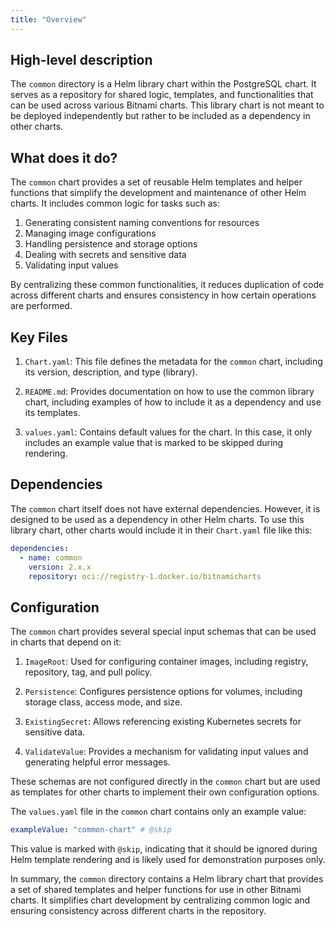 ```yaml
---
title: "Overview"
---
```


## High-level description
The `common` directory is a Helm library chart within the PostgreSQL chart. It serves as a repository for shared logic, templates, and functionalities that can be used across various Bitnami charts. This library chart is not meant to be deployed independently but rather to be included as a dependency in other charts.

## What does it do?
The `common` chart provides a set of reusable Helm templates and helper functions that simplify the development and maintenance of other Helm charts. It includes common logic for tasks such as:

1. Generating consistent naming conventions for resources
2. Managing image configurations
3. Handling persistence and storage options
4. Dealing with secrets and sensitive data
5. Validating input values

By centralizing these common functionalities, it reduces duplication of code across different charts and ensures consistency in how certain operations are performed.

## Key Files
1. `Chart.yaml`: This file defines the metadata for the `common` chart, including its version, description, and type (library).

2. `README.md`: Provides documentation on how to use the common library chart, including examples of how to include it as a dependency and use its templates.

3. `values.yaml`: Contains default values for the chart. In this case, it only includes an example value that is marked to be skipped during rendering.

## Dependencies
The `common` chart itself does not have external dependencies. However, it is designed to be used as a dependency in other Helm charts. To use this library chart, other charts would include it in their `Chart.yaml` file like this:

```yaml
dependencies:
  - name: common
    version: 2.x.x
    repository: oci://registry-1.docker.io/bitnamicharts
```

## Configuration
The `common` chart provides several special input schemas that can be used in charts that depend on it:

1. `ImageRoot`: Used for configuring container images, including registry, repository, tag, and pull policy.

2. `Persistence`: Configures persistence options for volumes, including storage class, access mode, and size.

3. `ExistingSecret`: Allows referencing existing Kubernetes secrets for sensitive data.

4. `ValidateValue`: Provides a mechanism for validating input values and generating helpful error messages.

These schemas are not configured directly in the `common` chart but are used as templates for other charts to implement their own configuration options.

The `values.yaml` file in the `common` chart contains only an example value:

```yaml
exampleValue: "common-chart" # @skip
```

This value is marked with `@skip`, indicating that it should be ignored during Helm template rendering and is likely used for demonstration purposes only.

In summary, the `common` directory contains a Helm library chart that provides a set of shared templates and helper functions for use in other Bitnami charts. It simplifies chart development by centralizing common logic and ensuring consistency across different charts in the repository.